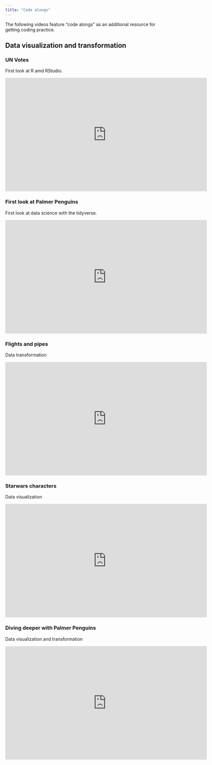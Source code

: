 ```yaml
---
title: "Code alongs"
---
```


The following videos feature "code alongs" as an additional resource for getting coding practice.

## Data visualization and transformation

### UN Votes

First look at R amd RStudio.

```{=html}
<iframe height="360" width="640" src="https://warpwire.duke.edu/w/22sIAA/" title="Code Along :: My First Data Visualization UN Votes" frameborder="0" scrolling="0" allow="autoplay *; encrypted-media *; fullscreen *; picture-in-picture *;" allowfullscreen></iframe>
```

### First look at Palmer Penguins

First look at data science with the tidyverse.

```{=html}
<iframe height="360" width="640" src="https://warpwire.duke.edu/w/82sIAA/" title="Code Along :: First Look at Palmer Penguins" frameborder="0" scrolling="0" allow="autoplay *; encrypted-media *; fullscreen *; picture-in-picture *;" allowfullscreen></iframe>
```

### Flights and pipes

Data transformation

```{=html}
<iframe height="360" width="640" src="https://warpwire.duke.edu/w/8WsIAA/" title="Code Along :: Flights and Pipes" frameborder="0" scrolling="0" allow="autoplay *; encrypted-media *; fullscreen *; picture-in-picture *;" allowfullscreen></iframe>
```

### Starwars characters

Data visualization

```{=html}
<iframe height="360" width="640" src="https://warpwire.duke.edu/w/92sIAA/" title="Code Along :: Star Wars Characters" frameborder="0" scrolling="0" allow="autoplay *; encrypted-media *; fullscreen *; picture-in-picture *;" allowfullscreen></iframe>
```

### Diving deeper with Palmer Penguins

Data visualization and transformation

```{=html}
<iframe height="360" width="640" src="https://warpwire.duke.edu/w/72sIAA/" title="Code Along :: Diving Deeper with Palmer Penguins" frameborder="0" scrolling="0" allow="autoplay *; encrypted-media *; fullscreen *; picture-in-picture *;" allowfullscreen></iframe>
```
